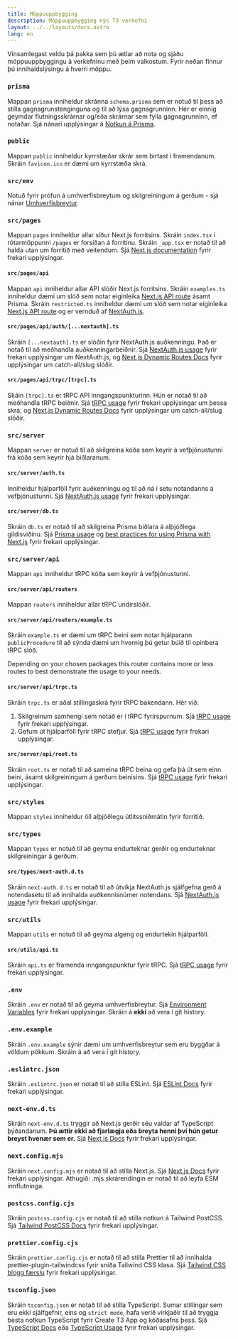 ```yaml
---
title: Möppuuppbygging
description: Möppuuppbygging nýs T3 verkefni
layout: ../../layouts/docs.astro
lang: en
---
```



Vinsamlegast veldu þá pakka sem þú ætlar að nota og sjáðu möppuuppbyggingu á verkefninu með þeim valkostum. Fyrir neðan finnur þú innihaldslýsingu á hverri möppu. 


<Form />

<Diagram />

<div data-components="prisma">

### `prisma`

Mappan `prisma` inniheldur skránna `schema.prisma` sem er notuð til þess að stilla gagnagrunstenginguna og til að lýsa gagnagrunninn. Hér er einnig geymdar flutningsskrárnar og/eða skrárnar sem fylla gagnagrunninn, ef notaðar. Sjá nánari upplýsingar á [Notkun á Prisma](/is/usage/prisma).

</div>
<div>

### `public`

Mappan `public` inniheldur kyrrstæðar skrár sem birtast í framendanum. Skráin `favicon.ico` er dæmi um kyrrstæða skrá.

</div>
<div>

### `src/env`

Notuð fyrir prófun á umhverfisbreytum og skilgreiningum á gerðum - sjá nánar [Umhverfisbreytur](usage/env-variables).

</div>
<div>

### `src/pages`

Mappan `pages` inniheldur allar síður Next.js forritsins. Skráin `index.tsx` í rótarmöppunni `/pages` er forsíðan á forritinu. Skráin `_app.tsx` er notað til að halda utan um forritið með veitendum. Sjá [Next.js documentation](https://nextjs.org/docs/basic-features/pages) fyrir frekari upplýsingar.

</div>
<div data-components="nextauth trpc">

#### `src/pages/api`

Mappan `api` inniheldur allar API slóðir Next.js forritsins. Skráin `examples.ts` inniheldur dæmi um slóð sem notar eiginleika [Next.js API route](https://nextjs.org/docs/api-routes/introduction) ásamt Prisma. Skráin `restricted.ts` inniheldur dæmi um slóð sem notar eiginleika [Next.js API route](https://nextjs.org/docs/api-routes/introduction) og er vernduð af [NextAuth.js](https://next-auth.js.org/).

</div>
<div data-components="nextauth">

#### `src/pages/api/auth/[...nextauth].ts`

Skráin `[...nextauth].ts` er slóðin fyrir NextAuth.js auðkenningu. Það er notað til að meðhandla auðkenningarbeiðnir. Sjá [NextAuth.js usage](usage/next-auth) fyrir frekari upplýsingar um NextAuth.js, og [Next.js Dynamic Routes Docs](https://nextjs.org/docs/routing/dynamic-routes) fyrir upplýsingar um catch-all/slug slóðir.

</div>
<div data-components="trpc">

#### `src/pages/api/trpc/[trpc].ts`

Skáin `[trpc].ts` er tRPC API inngangspunkturinn. Hún er notað til að meðhandla tRPC beiðnir. Sjá [tRPC usage](usage/trpc#-pagesapitrpctrpcts) fyrir frekari upplýsingar um þessa skrá, og [Next.js Dynamic Routes Docs](https://nextjs.org/docs/routing/dynamic-routes) fyrir upplýsingar um catch-all/slug slóðir.

</div>
<div data-components="trpc prisma nextauth">

### `src/server`

Mappan `server` er notuð til að skilgreina kóða sem keyrir á vefþjónustunni frá kóða sem keyrir hjá biðlaranum.

</div>
<div data-components="nextauth+trpc">

#### `src/server/auth.ts`

Inniheldur hjálparföll fyrir auðkenningu og til að ná í setu notandanns á vefþjónustunni. Sjá [NextAuth.js usage](usage/next-auth#usage-with-trpc) fyrir frekari upplýsingar.

</div>
<div data-components="prisma">

#### `src/server/db.ts`

Skráin `db.ts` er notað til að skilgreina Prisma biðlara á alþjóðlega gildisviðinu. Sjá [Prisma usage](usage/prisma#prisma-client) og [best practices for using Prisma with Next.js](https://www.prisma.io/docs/guides/database/troubleshooting-orm/help-articles/nextjs-prisma-client-dev-practices) fyrir frekari upplýsingar.

</div>
<div data-components="trpc">

### `src/server/api`

Mappan `api` inniheldur tRPC kóða sem keyrir á vefþjónustunni.

</div>
<div data-components="trpc">

#### `src/server/api/routers`

Mappan `routers` inniheldur allar tRPC undirslóðir.

</div>
<div data-components="trpc">

#### `src/server/api/routers/example.ts`

Skráin `example.ts` er dæmi um tRPC beini sem notar hjálparann `publicProcedure` til að sýnda dæmi um hvernig þú getur búið til opinbera tRPC slóð.

Depending on your chosen packages this router contains more or less routes to best demonstrate the usage to your needs.

</div>
<div data-components="trpc">

#### `src/server/api/trpc.ts`

Skráin `trpc.ts` er aðal stillingaskrá fyrir tRPC bakendann. Hér við:

1. Skilgreinum samhengi sem notað er í tRPC fyrirspurnum. Sjá [tRPC usage](usage/trpc#-servertrpccontextts) fyrir frekari upplýsingar.
2. Gefum út hjálparföll fyrir tRPC stefjur. Sjá [tRPC usage](usage/trpc#-servertrpctrpcts) fyrir frekari upplýsingar.

</div>

<div data-components="trpc">

#### `src/server/api/root.ts`

Skráin `root.ts` er notað til að sameina tRPC beina og gefa þá út sem einn beini, ásamt skilgreiningum á gerðum beinisins. Sjá [tRPC usage](usage/trpc#-servertrpcrouterts) fyrir frekari upplýsingar.

</div>
<div>

### `src/styles`

Mappan `styles` inniheldur öll alþjóðlegu útlitssniðmátin fyrir forritið.

</div>
<div data-components="nextauth">

### `src/types`

Mappan `types` er notuð til að geyma endurteknar gerðir og endurteknar skilgreiningar á gerðum.

</div>
<div data-components="nextauth">

#### `src/types/next-auth.d.ts`

Skráin `next-auth.d.ts` er notað til að útvíkja NextAuth.js sjálfgefna gerð á notendasetu til að innihalda auðkennisnúmer notendans. Sjá [NextAuth.js usage](usage/next-auth#inclusion-of-userid-on-the-session) fyrir frekari upplýsingar.

</div>
<div data-components="trpc">

### `src/utils`

Mappan `utils` er notuð til að geyma algeng og endurtekin hjálparföll.

</div>
<div data-components="trpc">

#### `src/utils/api.ts`

Skráin `api.ts` er framenda inngangspunktur fyrir tRPC. Sjá [tRPC usage](usage/trpc#-utilstrpcts) fyrir frekari upplýsingar.

</div>
<div>

### `.env`

Skráin `.env` er notað til að geyma umhverfisbreytur. Sjá [Environment Variables](usage/env-variables) fyrir frekari upplýsingar. Skráin á **ekki** að vera í git history.

</div>
<div>

### `.env.example`

Skráin `.env.example` sýnir dæmi um umhverfisbreytur sem eru byggðar á völdum pökkum. Skráin á að vera í git history.

</div>
<div>

### `.eslintrc.json`

Skráin `.eslintrc.json` er notað til að stilla ESLint. Sjá [ESLint Docs](https://eslint.org/docs/latest/user-guide/configuring/configuration-files) fyrir frekari upplýsingar.

</div>
<div>

### `next-env.d.ts`

Skráin `next-env.d.ts` tryggir að Next.js gerðir séu valdar af TypeScript þýðandanum. **Þú ættir ekki að fjarlægja eða breyta henni því hún getur breyst hvenær sem er.** Sjá [Next.js Docs](https://nextjs.org/docs/basic-features/typescript#existing-projects) fyrir frekari upplýsingar.

</div>
<div>

### `next.config.mjs`

Skráin `next.config.mjs` er notað til að stilla Next.js. Sjá [Next.js Docs](https://nextjs.org/docs/api-reference/next.config.js/introduction) fyrir frekari upplýsingar. Athugið: .mjs skrárendingin er notað til að leyfa ESM innflutninga.

</div>
<div data-components="tailwind">

### `postcss.config.cjs`

Skráin `postcss.config.cjs` er notað til að stilla notkun á Tailwind PostCSS. Sjá [Tailwind PostCSS Docs](https://tailwindcss.com/docs/installation/using-postcss) fyrir frekari upplýsingar.

</div>
<div data-components="tailwind">

### `prettier.config.cjs`

Skráin `prettier.config.cjs` er notað til að stilla Prettier til að innihalda prettier-plugin-tailwindcss fyrir sníða Tailwind CSS klasa. Sjá [Tailwind CSS blogg færslu](https://tailwindcss.com/blog/automatic-class-sorting-with-prettier) fyrir frekari upplýsingar.

</div>
<div>

### `tsconfig.json`

Skráin `tsconfig.json` er notað til að stilla TypeScript. Sumar stillingar sem eru ekki sjálfgefnir, eins og `strict mode`, hafa verið virkjaðir til að tryggja besta notkun TypeScript fyrir Create T3 App og kóðasafns þess. Sjá [TypeScript Docs](https://www.typescriptlang.org/docs/handbook/tsconfig-json.html) eða [TypeScript Usage](usage/typescript) fyrir frekari upplýsingar.

</div>
